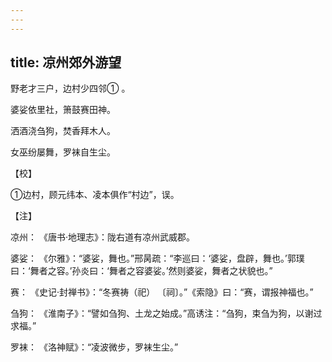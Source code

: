 ```yaml
---
---
---
```

title: 凉州郊外游望
---




野老才三户，边村少四邻① 。

婆娑依里社，箫鼓赛田神。

洒酒浇刍狗，焚香拜木人。

女巫纷屡舞，罗袜自生尘。

【校】

①边村，顾元纬本、凌本俱作“村边”，误。

【注】

凉州： 《唐书·地理志》：陇右道有凉州武威郡。

婆娑： 《尔雅》：“婆娑，舞也。”邢昺疏：“李巡曰：‘婆娑，盘辟，舞也。’郭璞曰：‘舞者之容。’孙炎曰：‘舞者之容婆娑。’然则婆娑，舞者之状貌也。”

赛： 《史记·封禅书》：“冬赛祷（祀） 〔祠〕。”《索隐》曰：“赛，谓报神福也。”

刍狗： 《淮南子》：“譬如刍狗、土龙之始成。”高诱注：“刍狗，束刍为狗，以谢过求福。”

罗袜： 《洛神赋》：“凌波微步，罗袜生尘。”